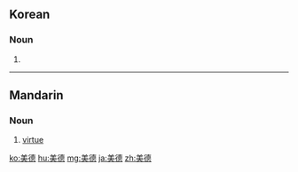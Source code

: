 ==Korean==
{{ko-hanjatab|美|德}}

===Noun===
{{ko-noun|rv=mideok|hangeul=미덕}}

# {{hanja form of|미덕|virtue}}

----

==Mandarin==
{{zh-hanzi|[[美]][[德]]}}

===Noun===
{{cmn-noun|ts|pin=měidé|pint=mei3de2|rs=羊03}}

# [[virtue]]

[[ko:美德]]
[[hu:美德]]
[[mg:美德]]
[[ja:美德]]
[[zh:美德]]